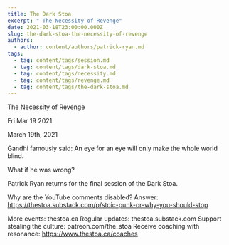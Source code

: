 ```yaml
---
title: The Dark Stoa
excerpt: " The Necessity of Revenge"
date: 2021-03-18T23:00:00.000Z
slug: the-dark-stoa-the-necessity-of-revenge
authors:
  - author: content/authors/patrick-ryan.md
tags:
  - tag: content/tags/session.md
  - tag: content/tags/dark-stoa.md
  - tag: content/tags/necessity.md
  - tag: content/tags/revenge.md
  - tag: content/tags/the-dark-stoa.md
---
```




 The Necessity of Revenge

Fri Mar 19 2021

March 19th, 2021

Gandhi famously said: An eye for an eye will only make the whole world blind.

What if he was wrong? 

Patrick Ryan returns for the final session of the Dark Stoa.

Why are the YouTube comments disabled? Answer: https://thestoa.substack.com/p/stoic-punk-or-why-you-should-stop

More events: thestoa.ca
Regular updates: thestoa.substack.com
Support stealing the culture: patreon.com/the_stoa
Receive coaching with resonance: https://www.thestoa.ca/coaches


